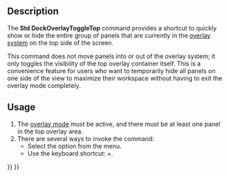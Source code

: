 <languages/>
<translate>

{{Docnav
|[[Std_DockOverlayToggleRight|Std DockOverlayToggleRight]]
|[[Std_DockOverlayToggleBottom|Std DockOverlayToggleBottom]]
|[[Std_View_Menu|Std View Menu]]
|IconL=Std_DockOverlayToggleRight.svg
|IconR=Std_DockOverlayToggleBottom.svg
|IconC=Freecad.svg
}}

{{GuiCommand
|Name=Std DockOverlayToggleTop
|MenuLocation=View → Dock panel overlay → Toggle top
|Workbenches=All
|Shortcut={{KEY|Ctrl}}+{{KEY|Up}}
|Version=1.0
|SeeAlso=[[Std_DockOverlayToggleLeft]], [[Std_DockOverlayToggleRight]], [[Std_DockOverlayToggleBottom]], [[Std_DockOverlayAll]]
}}

==Description==

The '''Std DockOverlayToggleTop''' command provides a shortcut to quickly show or hide the entire group of panels that are currently in the [[Std_DockOverlayAll|overlay system]] on the top side of the screen.

This command does not move panels into or out of the overlay system; it only toggles the visibility of the top overlay container itself. This is a convenience feature for users who want to temporarily hide all panels on one side of the view to maximize their workspace without having to exit the overlay mode completely.

==Usage==

# The [[Std_DockOverlayAll|overlay mode]] must be active, and there must be at least one panel in the top overlay area.
# There are several ways to invoke the command:
#* Select the {{MenuCommand|View → Dock panel overlay → Toggle top}} option from the menu.
#* Use the keyboard shortcut: {{KEY|Ctrl}}+{{KEY|Up}}.

{{Docnav
|[[Std_DockOverlayToggleRight|Std DockOverlayToggleRight]]
|[[Std_DockOverlayToggleBottom|Std DockOverlayToggleBottom]]
|[[Std_View_Menu|Std View Menu]]
|IconL=Std_DockOverlayToggleRight.svg
|IconR=Std_DockOverlayToggleBottom.svg
|IconC=Freecad.svg
}}

</translate>
{{Std_Base_navi{{#translation:}}}}
{{Userdocnavi{{#translation:}}}}